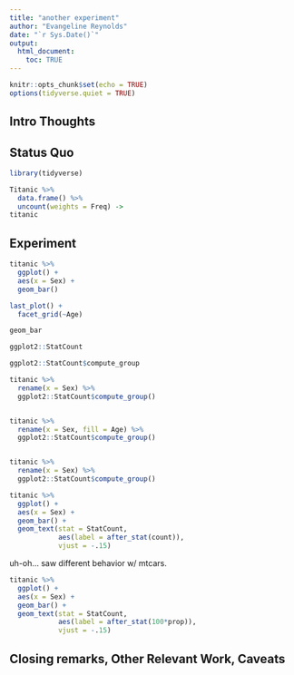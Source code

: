 ```yaml
---
title: "another experiment"
author: "Evangeline Reynolds"
date: "`r Sys.Date()`"
output: 
  html_document:
    toc: TRUE
---
```


```r
knitr::opts_chunk$set(echo = TRUE)
options(tidyverse.quiet = TRUE)
```




## Intro Thoughts


## Status Quo

```r
library(tidyverse)

Titanic %>% 
  data.frame() %>% 
  uncount(weights = Freq) ->
titanic

```

## Experiment

```r
titanic %>% 
  ggplot() +
  aes(x = Sex) + 
  geom_bar()

last_plot() + 
  facet_grid(~Age)

geom_bar

ggplot2::StatCount

ggplot2::StatCount$compute_group

titanic %>% 
  rename(x = Sex) %>% 
  ggplot2::StatCount$compute_group()


titanic %>% 
  rename(x = Sex, fill = Age) %>% 
  ggplot2::StatCount$compute_group()


titanic %>% 
  rename(x = Sex) %>% 
  ggplot2::StatCount$compute_group()

titanic %>% 
  ggplot() +
  aes(x = Sex) + 
  geom_bar() + 
  geom_text(stat = StatCount, 
            aes(label = after_stat(count)),
            vjust = -.15)
```


uh-oh...  saw different behavior w/ mtcars.

```r
titanic %>% 
  ggplot() +
  aes(x = Sex) + 
  geom_bar() + 
  geom_text(stat = StatCount, 
            aes(label = after_stat(100*prop)),
            vjust = -.15)


```



## Closing remarks, Other Relevant Work, Caveats
